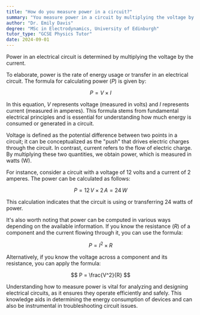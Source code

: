```yaml
---
title: "How do you measure power in a circuit?"
summary: "You measure power in a circuit by multiplying the voltage by the current."
author: "Dr. Emily Davis"
degree: "MSc in Electrodynamics, University of Edinburgh"
tutor_type: "GCSE Physics Tutor"
date: 2024-09-01
---
```


Power in an electrical circuit is determined by multiplying the voltage by the current.

To elaborate, power is the rate of energy usage or transfer in an electrical circuit. The formula for calculating power ($P$) is given by:

$$
P = V \times I
$$

In this equation, $V$ represents voltage (measured in volts) and $I$ represents current (measured in amperes). This formula stems from fundamental electrical principles and is essential for understanding how much energy is consumed or generated in a circuit.

Voltage is defined as the potential difference between two points in a circuit; it can be conceptualized as the "push" that drives electric charges through the circuit. In contrast, current refers to the flow of electric charge. By multiplying these two quantities, we obtain power, which is measured in watts (W).

For instance, consider a circuit with a voltage of $12$ volts and a current of $2$ amperes. The power can be calculated as follows:

$$
P = 12\,V \times 2\,A = 24\,W
$$

This calculation indicates that the circuit is using or transferring $24$ watts of power.

It's also worth noting that power can be computed in various ways depending on the available information. If you know the resistance ($R$) of a component and the current flowing through it, you can use the formula:

$$
P = I^2 \times R
$$

Alternatively, if you know the voltage across a component and its resistance, you can apply the formula:

$$
P = \frac{V^2}{R}
$$

Understanding how to measure power is vital for analyzing and designing electrical circuits, as it ensures they operate efficiently and safely. This knowledge aids in determining the energy consumption of devices and can also be instrumental in troubleshooting circuit issues.
    